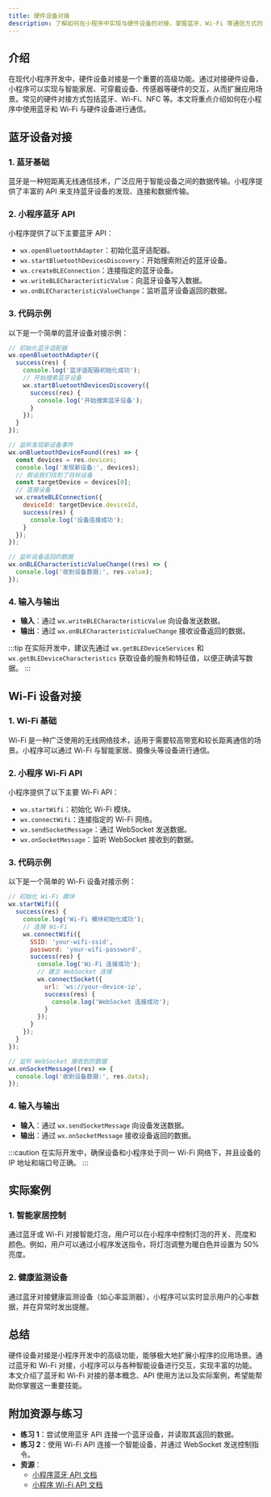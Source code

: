 ```yaml
---
title: 硬件设备对接
description: 了解如何在小程序中实现与硬件设备的对接，掌握蓝牙、Wi-Fi 等通信方式的使用方法，并通过实际案例加深理解。
---
```


## 介绍

在现代小程序开发中，硬件设备对接是一个重要的高级功能。通过对接硬件设备，小程序可以实现与智能家居、可穿戴设备、传感器等硬件的交互，从而扩展应用场景。常见的硬件对接方式包括蓝牙、Wi-Fi、NFC 等。本文将重点介绍如何在小程序中使用蓝牙和 Wi-Fi 与硬件设备进行通信。

## 蓝牙设备对接

### 1. 蓝牙基础

蓝牙是一种短距离无线通信技术，广泛应用于智能设备之间的数据传输。小程序提供了丰富的 API 来支持蓝牙设备的发现、连接和数据传输。

### 2. 小程序蓝牙 API

小程序提供了以下主要蓝牙 API：

- `wx.openBluetoothAdapter`：初始化蓝牙适配器。
- `wx.startBluetoothDevicesDiscovery`：开始搜索附近的蓝牙设备。
- `wx.createBLEConnection`：连接指定的蓝牙设备。
- `wx.writeBLECharacteristicValue`：向蓝牙设备写入数据。
- `wx.onBLECharacteristicValueChange`：监听蓝牙设备返回的数据。

### 3. 代码示例

以下是一个简单的蓝牙设备对接示例：

```javascript
// 初始化蓝牙适配器
wx.openBluetoothAdapter({
  success(res) {
    console.log('蓝牙适配器初始化成功');
    // 开始搜索蓝牙设备
    wx.startBluetoothDevicesDiscovery({
      success(res) {
        console.log('开始搜索蓝牙设备');
      }
    });
  }
});

// 监听发现新设备事件
wx.onBluetoothDeviceFound((res) => {
  const devices = res.devices;
  console.log('发现新设备:', devices);
  // 假设我们找到了目标设备
  const targetDevice = devices[0];
  // 连接设备
  wx.createBLEConnection({
    deviceId: targetDevice.deviceId,
    success(res) {
      console.log('设备连接成功');
    }
  });
});

// 监听设备返回的数据
wx.onBLECharacteristicValueChange((res) => {
  console.log('收到设备数据:', res.value);
});
```

### 4. 输入与输出

- **输入**：通过 `wx.writeBLECharacteristicValue` 向设备发送数据。
- **输出**：通过 `wx.onBLECharacteristicValueChange` 接收设备返回的数据。

:::tip
在实际开发中，建议先通过 `wx.getBLEDeviceServices` 和 `wx.getBLEDeviceCharacteristics` 获取设备的服务和特征值，以便正确读写数据。
:::

## Wi-Fi 设备对接

### 1. Wi-Fi 基础

Wi-Fi 是一种广泛使用的无线网络技术，适用于需要较高带宽和较长距离通信的场景。小程序可以通过 Wi-Fi 与智能家居、摄像头等设备进行通信。

### 2. 小程序 Wi-Fi API

小程序提供了以下主要 Wi-Fi API：

- `wx.startWifi`：初始化 Wi-Fi 模块。
- `wx.connectWifi`：连接指定的 Wi-Fi 网络。
- `wx.sendSocketMessage`：通过 WebSocket 发送数据。
- `wx.onSocketMessage`：监听 WebSocket 接收到的数据。

### 3. 代码示例

以下是一个简单的 Wi-Fi 设备对接示例：

```javascript
// 初始化 Wi-Fi 模块
wx.startWifi({
  success(res) {
    console.log('Wi-Fi 模块初始化成功');
    // 连接 Wi-Fi
    wx.connectWifi({
      SSID: 'your-wifi-ssid',
      password: 'your-wifi-password',
      success(res) {
        console.log('Wi-Fi 连接成功');
        // 建立 WebSocket 连接
        wx.connectSocket({
          url: 'ws://your-device-ip',
          success(res) {
            console.log('WebSocket 连接成功');
          }
        });
      }
    });
  }
});

// 监听 WebSocket 接收到的数据
wx.onSocketMessage((res) => {
  console.log('收到设备数据:', res.data);
});
```

### 4. 输入与输出

- **输入**：通过 `wx.sendSocketMessage` 向设备发送数据。
- **输出**：通过 `wx.onSocketMessage` 接收设备返回的数据。

:::caution
在实际开发中，确保设备和小程序处于同一 Wi-Fi 网络下，并且设备的 IP 地址和端口号正确。
:::

## 实际案例

### 1. 智能家居控制

通过蓝牙或 Wi-Fi 对接智能灯泡，用户可以在小程序中控制灯泡的开关、亮度和颜色。例如，用户可以通过小程序发送指令，将灯泡调整为暖白色并设置为 50% 亮度。

### 2. 健康监测设备

通过蓝牙对接健康监测设备（如心率监测器），小程序可以实时显示用户的心率数据，并在异常时发出提醒。

## 总结

硬件设备对接是小程序开发中的高级功能，能够极大地扩展小程序的应用场景。通过蓝牙和 Wi-Fi 对接，小程序可以与各种智能设备进行交互，实现丰富的功能。本文介绍了蓝牙和 Wi-Fi 对接的基本概念、API 使用方法以及实际案例，希望能帮助你掌握这一重要技能。

## 附加资源与练习

- **练习 1**：尝试使用蓝牙 API 连接一个蓝牙设备，并读取其返回的数据。
- **练习 2**：使用 Wi-Fi API 连接一个智能设备，并通过 WebSocket 发送控制指令。
- **资源**：
  - [小程序蓝牙 API 文档](https://developers.weixin.qq.com/miniprogram/dev/api/device/bluetooth/wx.openBluetoothAdapter.html)
  - [小程序 Wi-Fi API 文档](https://developers.weixin.qq.com/miniprogram/dev/api/device/wifi/wx.startWifi.html)
